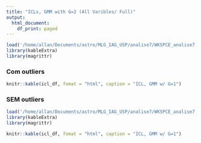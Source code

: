 ```yaml
---
title: "ICLs, GMM with G=2 (All Varibles/ Full)"
output:
  html_document:
    df_print: paged
---
```



```r
load('/home/allan/Documents/astro/MLG_IAG_USP/analise7/WKSPCE_analise7.1_com_outliers.RData')
library(kableExtra)
library(magrittr)
```

### Com outliers

```r
knitr::kable(icl_df, fomat = "html", caption = "ICL, GMM w/ G=1")
```

### SEM outliers


```r
load('/home/allan/Documents/astro/MLG_IAG_USP/analise7/WKSPCE_analise7.1_SEM_outliers.RData')
library(kableExtra)
library(magrittr)
```



```r
knitr::kable(icl_df, fomat = "html", caption = "ICL, GMM w/ G=1")
```
